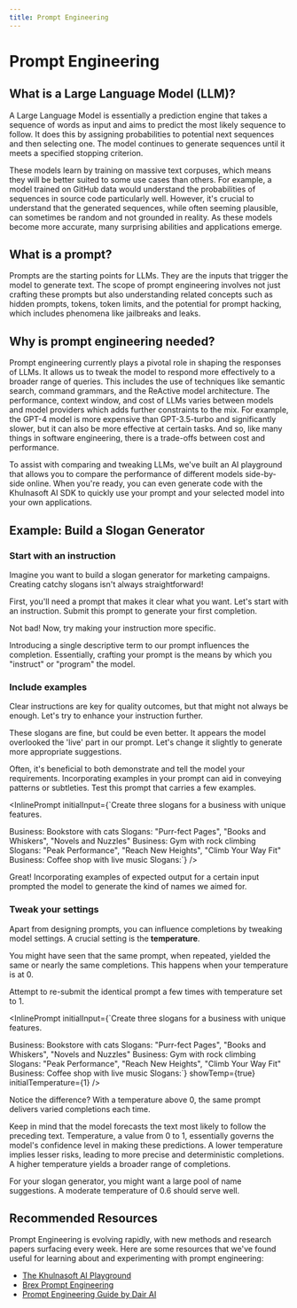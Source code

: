 ```yaml
---
title: Prompt Engineering
---
```



# Prompt Engineering

## What is a Large Language Model (LLM)?

A Large Language Model is essentially a prediction engine that takes a sequence of words as input and aims to predict the most likely sequence to follow. It does this by assigning probabilities to potential next sequences and then selecting one. The model continues to generate sequences until it meets a specified stopping criterion.

These models learn by training on massive text corpuses, which means they will be better suited to some use cases than others. For example, a model trained on GitHub data would understand the probabilities of sequences in source code particularly well. However, it's crucial to understand that the generated sequences, while often seeming plausible, can sometimes be random and not grounded in reality. As these models become more accurate, many surprising abilities and applications emerge.

## What is a prompt?

Prompts are the starting points for LLMs. They are the inputs that trigger the model to generate text. The scope of prompt engineering involves not just crafting these prompts but also understanding related concepts such as hidden prompts, tokens, token limits, and the potential for prompt hacking, which includes phenomena like jailbreaks and leaks.

## Why is prompt engineering needed?

Prompt engineering currently plays a pivotal role in shaping the responses of LLMs. It allows us to tweak the model to respond more effectively to a broader range of queries. This includes the use of techniques like semantic search, command grammars, and the ReActive model architecture. The performance, context window, and cost of LLMs varies between models and model providers which adds further constraints to the mix. For example, the GPT-4 model is more expensive than GPT-3.5-turbo and significantly slower, but it can also be more effective at certain tasks. And so, like many things in software engineering, there is a trade-offs between cost and performance.

To assist with comparing and tweaking LLMs, we've built an AI playground that allows you to compare the performance of different models side-by-side online. When you're ready, you can even generate code with the Khulnasoft AI SDK to quickly use your prompt and your selected model into your own applications.

## Example: Build a Slogan Generator

<Steps>

### Start with an instruction

Imagine you want to build a slogan generator for marketing campaigns. Creating catchy slogans isn't always straightforward!

First, you'll need a prompt that makes it clear what you want. Let's start with an instruction. Submit this prompt to generate your first completion.

<InlinePrompt initialInput="Create a slogan for a coffee shop." />

Not bad! Now, try making your instruction more specific.

<InlinePrompt initialInput="Create a slogan for an organic coffee shop." />

Introducing a single descriptive term to our prompt influences the completion. Essentially, crafting your prompt is the means by which you "instruct" or "program" the model.

### Include examples

Clear instructions are key for quality outcomes, but that might not always be enough. Let's try to enhance your instruction further.

<InlinePrompt initialInput="Create three slogans for a coffee shop with live music." />

These slogans are fine, but could be even better. It appears the model overlooked the 'live' part in our prompt. Let's change it slightly to generate more appropriate suggestions.

Often, it's beneficial to both demonstrate and tell the model your requirements. Incorporating examples in your prompt can aid in conveying patterns or subtleties. Test this prompt that carries a few examples.

<InlinePrompt
  initialInput={`Create three slogans for a business with unique features.

Business: Bookstore with cats
Slogans: "Purr-fect Pages", "Books and Whiskers", "Novels and Nuzzles"
Business: Gym with rock climbing
Slogans: "Peak Performance", "Reach New Heights", "Climb Your Way Fit"
Business: Coffee shop with live music
Slogans:`}
/>

Great! Incorporating examples of expected output for a certain input prompted the model to generate the kind of names we aimed for.

### Tweak your settings

Apart from designing prompts, you can influence completions by tweaking model settings. A crucial setting is the **temperature**.

You might have seen that the same prompt, when repeated, yielded the same or nearly the same completions. This happens when your temperature is at 0.

Attempt to re-submit the identical prompt a few times with temperature set to 1.

<InlinePrompt
  initialInput={`Create three slogans for a business with unique features.

Business: Bookstore with cats
Slogans: "Purr-fect Pages", "Books and Whiskers", "Novels and Nuzzles"
Business: Gym with rock climbing
Slogans: "Peak Performance", "Reach New Heights", "Climb Your Way Fit"
Business: Coffee shop with live music
Slogans:`}
showTemp={true}
initialTemperature={1}
/>

Notice the difference? With a temperature above 0, the same prompt delivers varied completions each time.

Keep in mind that the model forecasts the text most likely to follow the preceding text. Temperature, a value from 0 to 1, essentially governs the model's confidence level in making these predictions. A lower temperature implies lesser risks, leading to more precise and deterministic completions. A higher temperature yields a broader range of completions.

For your slogan generator, you might want a large pool of name suggestions. A moderate temperature of 0.6 should serve well.

</Steps>

## Recommended Resources

Prompt Engineering is evolving rapidly, with new methods and research papers surfacing every week. Here are some resources that we've found useful for learning about and experimenting with prompt engineering:

- [The Khulnasoft AI Playground](/prompt)
- [Brex Prompt Engineering](https://github.com/brexhq/prompt-engineering)
- [Prompt Engineering Guide by Dair AI](https://www.promptingguide.ai/)
